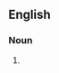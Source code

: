 {{also|Cardinal Nephew}}
==English==

===Noun===
{{en-noun|head=[[cardinal]] [[nephew]]}}

# {{alternative spelling of|cardinal-nephew|lang=en}}